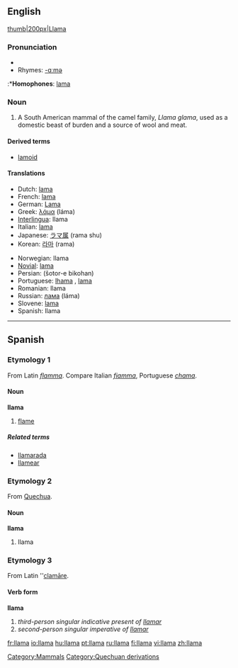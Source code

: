 {{wikipedia}}
==English==

[[image:lama.jpg|thumb|200px|Llama]]

===Pronunciation===
*{{IPA|/ˈlɑ:mə/}}
*Rhymes: [[Rhymes:English:-ɑːmə|-ɑːmə]]
:*'''Homophones''': [[lama]]

===Noun===
{{en-noun}}

# {{zoology}} A South American mammal of the camel family, ''Llama glama'', used as a domestic beast of burden and a source of wool and meat.

====Derived terms====
*[[lamoid]]

====Translations====
{{top}}
*Dutch: [[lama]] {{m}}
*French: [[lama]] {{m}}
*German: [[Lama]] {{n}}
*Greek: [[λάμα]] (láma)
*[[Interlingua]]: llama
*Italian: [[lama]] {{m}}
*Japanese: [[ラマ属]] (rama shu)
*Korean: [[라마]] (rama)
{{mid}}
*Norwegian: llama
*[[Novial]]: [[lama]]
*Persian: {{FAchar|[[شتر بیکوهان]]}} (šotor-e bikohan)
*Portuguese: {{italbrac|Brazil}} [[lhama]] {{f}}, {{italbrac|Portugal}} [[lama]] {{m}}
*Romanian: llama {{f}}
*Russian: [[лама]] (láma) {{f}}
*Slovene: [[lama]] {{f}}
*Spanish: llama {{f}}
{{bottom}}

[[Category:Mammals]]

----

==Spanish==

===Etymology 1===
From Latin ''[[flamma]]''. Compare Italian ''[[fiamma]]'', Portuguese ''[[chama]]''.

====Noun====
'''llama''' {{f}}

# [[flame]]

=====Related terms=====
*[[llamarada]]
*[[llamear]]

===Etymology 2===
From [[Quechua]].

====Noun====
'''llama''' {{f}}

# llama

===Etymology 3===
From Latin ''[[clamare|clamāre]].

====Verb form====
'''llama'''

# ''third-person singular indicative present of [[llamar]]''
# ''second-person singular imperative of [[llamar]]''

[[Category:Quechuan derivations]]

[[fr:llama]]
[[io:llama]]
[[hu:llama]]
[[pt:llama]]
[[ru:llama]]
[[fi:llama]]
[[vi:llama]]
[[zh:llama]]